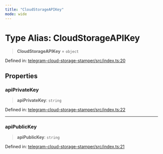 ```yaml
---
title: "CloudStorageAPIKey"
mode: wide
---
```

  
# Type Alias: CloudStorageAPIKey

> **CloudStorageAPIKey** = `object`

Defined in: [telegram-cloud-storage-stamper/src/index.ts:20](https://github.com/tkhq/sdk/blob/ee72856c3f450731d7501ab05001215768b71500/packages/telegram-cloud-storage-stamper/src/index.ts#L20)

## Properties

### apiPrivateKey

> **apiPrivateKey**: `string`

Defined in: [telegram-cloud-storage-stamper/src/index.ts:22](https://github.com/tkhq/sdk/blob/ee72856c3f450731d7501ab05001215768b71500/packages/telegram-cloud-storage-stamper/src/index.ts#L22)

***

### apiPublicKey

> **apiPublicKey**: `string`

Defined in: [telegram-cloud-storage-stamper/src/index.ts:21](https://github.com/tkhq/sdk/blob/ee72856c3f450731d7501ab05001215768b71500/packages/telegram-cloud-storage-stamper/src/index.ts#L21)
